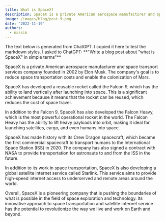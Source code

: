 ```yaml
---
title: What is SpaceX?
description: SpaceX is a private American aerospace manufacturer and space transport services company.
image: /images/blog/post-9.png
date: "2022-11-19"
authors:
  - nassim
---
```


<Callout>
  The text below is generated from ChatGPT. I copied it here to test the
  markdown styles. I asked to ChatGPT: **"Write a blog post about "what is
  SpaceX" in simple terms"**
</Callout>

SpaceX is a private American aerospace manufacturer and space transport services company founded in 2002 by Elon Musk. The company's goal is to reduce space transportation costs and enable the colonization of Mars.

SpaceX has developed a reusable rocket called the Falcon 9, which has the ability to land vertically after launching into space. This is a significant achievement because it means that the rocket can be reused, which reduces the cost of space travel.

In addition to the Falcon 9, SpaceX has also developed the Falcon Heavy, which is the most powerful operational rocket in the world. The Falcon Heavy has the ability to lift heavy payloads into orbit, making it ideal for launching satellites, cargo, and even humans into space.

SpaceX has made history with its Crew Dragon spacecraft, which became the first commercial spacecraft to transport humans to the International Space Station (ISS) in 2020. The company has also signed a contract with NASA to provide transportation for astronauts to and from the ISS in the future.

In addition to its work in space transportation, SpaceX is also developing a global satellite internet service called Starlink. This service aims to provide high-speed internet access to underserved and remote areas around the world.

Overall, SpaceX is a pioneering company that is pushing the boundaries of what is possible in the field of space exploration and technology. Its innovative approach to space transportation and satellite internet service has the potential to revolutionize the way we live and work on Earth and beyond.
